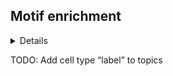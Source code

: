 ## Motif enrichment 

<details><summary>Details</summary>

a) On Differentially accessible regions, two versions:  

- Full

- Simplified: uses only AUCthr 0.01 (instead of multiple), discards "lvl2", & keeps only the highest-score "settings" for each pair motif-cell type

b) On topics 

**Columns: ** 



Last update: 18 Jun 2020
</details>


TODO: Add cell type "label" to topics